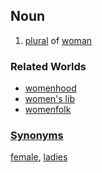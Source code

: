 ==Noun==
#[[plural]] of [[woman]]

===Related Worlds===
*[[womenhood]]
*[[women's lib]]
*[[womenfolk]]

===[[Synonyms]]===
[[female]], [[ladies]]